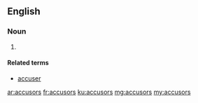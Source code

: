 ==English==

===Noun===
{{head|en|noun plural form}}

# {{plural of|accusor|lang=en}}

====Related terms====
* [[accuser]]

[[ar:accusors]]
[[fr:accusors]]
[[ku:accusors]]
[[mg:accusors]]
[[my:accusors]]
